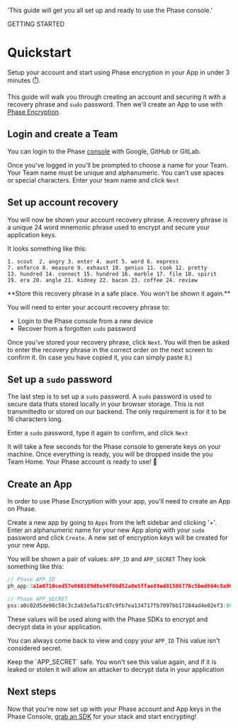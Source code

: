 
  'This guide will get you all set up and ready to use the Phase console.'

<Tag variant="small">GETTING STARTED</Tag>

# Quickstart

Setup your account and start using Phase encryption in your App in under 3 minutes ⏱️.

This guide will walk you through creating an account and securing it with a recovery phrase and `sudo` password. Then we'll create an App to use with [Phase Encryption](/security/phase-encryption).

## Login and create a Team

You can login to the Phase <a href="https://console.phase.dev" target="_blank">console</a> with Google, GitHub or GitLab.

Once you've logged in you'll be prompted to choose a name for your Team. Your Team name must be unique and alphanumeric. You can't use spaces or special characters. Enter your team name and click `Next`

## Set up account recovery

You will now be shown your account recovery phrase. A recovery phrase is a unique 24 word mnemonic phrase used to encrypt and secure your application keys.

It looks something like this:

```
1. scout  2. angry 3. enter 4. aunt 5. word 6. express
7. enforce 8. measure 9. exhaust 10. genius 11. cook 12. pretty
13. hundred 14. connect 15. hundred 16. marble 17. file 18. spirit
19. era 20. angle 21. kidney 22. bacon 23. coffee 24. review
```

<Warning>
**Store this recovery phrase in a safe place. You won't be shown it again.**

You will need to enter your account recovery phrase to:

- Login to the Phase console from a new device
- Recover from a forgotten `sudo` password

</Warning>

Once you've stored your recovery phrase, click `Next`. You will then be asked to enter the recovery phrase in the correct order on the next screen to confirm it. (In case you have copied it, you can simply paste it.)

## Set up a `sudo` password

The last step is to set up a `sudo` password. A `sudo` password is used to secure data thats stored locally in your browser storage. This is not transmittedto or stored on our backend. The only requirement is for it to be 16 characters long.

Enter a `sudo` password, type it again to confirm, and click `Next`

It will take a few seconds for the Phase console to generate keys on your machine. Once everything is ready, you will be dropped inside the you Team Home. Your Phase account is ready to use! 🎉

## Create an App

In order to use Phase Encryption with your app, you'll need to create an App on Phase.

Create a new app by going to `Apps` from the left sidebar and clicking '+'. Enter an alphanumeric name for your new App along with your `sudo` password and click `Create`. A new set of encryption keys will be created for your new App.

You will be shown a pair of values: `APP_ID` and `APP_SECRET`
They look something like this:

```js
// Phase APP_ID
ph_app:3a1e0710ced57e060109d8e94f06d52a8e5ffae88ed01506776c5bed664c8a96

// Phase APP_SECRET
pss:a0c02d5de90c58c3c3ab3e5a71c87c9fb7ea134717fb7097bb17284ad4e02ef3:801b342264bfea0c8f8f7058392b99989595059201bc011f6bf7ed813a2f84b05cb5af6aef32cd893ee0930f2904f1194cb912bb2452a5e54f83d588704dbec40037f798e8a4c56aad7d3f4f929f2733e8f:138b021783f08bfe7a4e2f536fc2e743e3ff9b966c9c3af60f427cb3932d647a
```

These values will be used along with the Phase SDKs to encrypt and decrypt data in your application.

You can always come back to view and copy your `APP_ID` This value isn't considered secret.

<Warning>
  Keep the `APP_SECRET` safe. You won't see this value again, and if it is
  leaked or stolen it will allow an attacker to decrypt data in your application
</Warning>

## Next steps

Now that you're now set up with your Phase account and App keys in the Phase Console, [grab an SDK](/sdks) for your stack and start encrypting!

